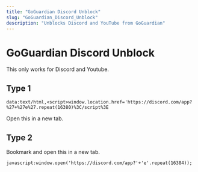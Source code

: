 ```yaml
---
title: "GoGuardian Discord Unblock"
slug: "GoGuardian_Discord_Unblock"
description: "Unblocks Discord and YouTube from GoGuardian"
---
```


# GoGuardian Discord Unblock

This only works for Discord and Youtube.

## Type 1

```
data:text/html,<script>window.location.href='https://discord.com/app?%27+%27e%27.repeat(16380)%3C/script%3E
```

Open this in a new tab.

## Type 2

Bookmark and open this in a new tab.

```
javascript:window.open('https://discord.com/app?'+'e'.repeat(16384));
```
